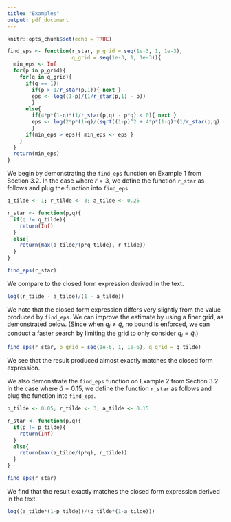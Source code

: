 ```yaml
---
title: "Examples"
output: pdf_document
---
```


```r
knitr::opts_chunk$set(echo = TRUE)

find_eps <- function(r_star, p_grid = seq(1e-3, 1, 1e-3), 
                     q_grid = seq(1e-3, 1, 1e-3)){
  min_eps <- Inf
  for(p in p_grid){
    for(q in q_grid){
      if(q == 1){ 
        if(p > 1/r_star(p,1)){ next }
        eps <- log((1-p)/(1/r_star(p,1) - p)) 
        }
      else{ 
        if(4*p*(1-q)*(1/r_star(p,q) - p*q) < 0){ next }
        eps <- log(2*p*(1-q)/(sqrt((1-p)^2 + 4*p*(1-q)*(1/r_star(p,q) - p*q)) - (1-p)))
        }
      if(min_eps > eps){ min_eps <- eps }
    }
  }
  return(min_eps)
}
```

We begin by demonstrating the `find_eps` function on Example 1 from Section 3.2. In the case where $\tilde{r} = 3$, we define the function `r_star` as follows and plug the function into `find_eps`.

```r
q_tilde <- 1; r_tilde <- 3; a_tilde <- 0.25

r_star <- function(p,q){
  if(q != q_tilde){
    return(Inf)
  }
  else{
    return(max(a_tilde/(p*q_tilde), r_tilde))
  }
}

find_eps(r_star)
```

We compare to the closed form expression derived in the text.

```r
log((r_tilde - a_tilde)/(1 - a_tilde))
```

We note that the closed form expression differs very slightly from the value produced by `find_eps`. We can improve the estimate by using a finer grid, as demonstrated below. (Since when $q_i \neq \tilde{q}$, no bound is enforced, we can conduct a faster search by limiting the grid to only consider $q_i = \tilde{q}$.)

```r
find_eps(r_star, p_grid = seq(1e-6, 1, 1e-6), q_grid = q_tilde)
```

We see that the result produced almost exactly matches the closed form expression.

We also demonstrate the `find_eps` function on Example 2 from Section 3.2. In the case where $\tilde{a} = 0.15$, we define the function `r_star` as follows and plug the function into `find_eps`.

```r
p_tilde <- 0.05; r_tilde <- 3; a_tilde <- 0.15

r_star <- function(p,q){
  if(p != p_tilde){
    return(Inf)
  }
  else{
    return(max(a_tilde/(p*q), r_tilde))
  }
}

find_eps(r_star)
```

We find that the result exactly matches the closed form expression derived in the text.

```r
log((a_tilde*(1-p_tilde))/(p_tilde*(1-a_tilde)))
```

